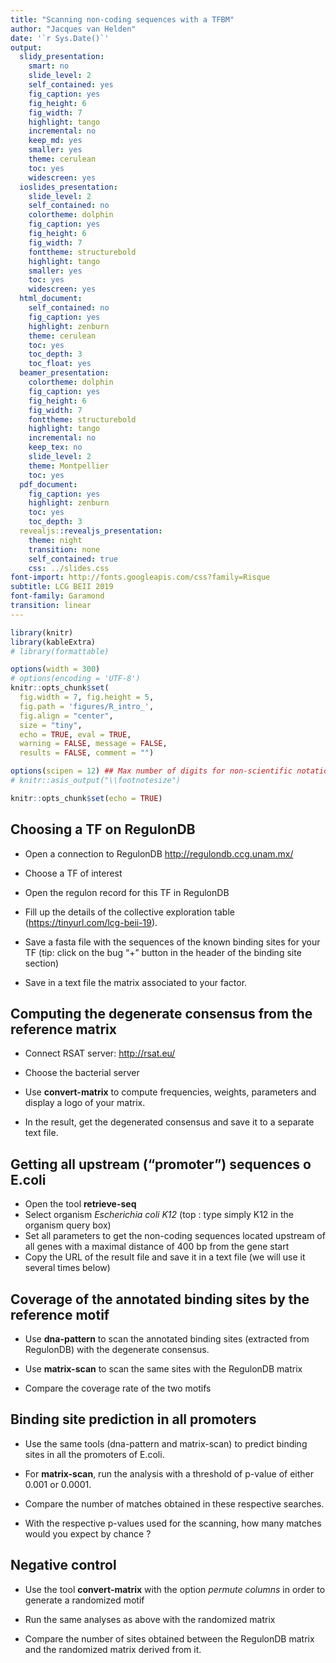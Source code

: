 ```yaml
---
title: "Scanning non-coding sequences with a TFBM"
author: "Jacques van Helden"
date: '`r Sys.Date()`'
output:
  slidy_presentation:
    smart: no
    slide_level: 2
    self_contained: yes
    fig_caption: yes
    fig_height: 6
    fig_width: 7
    highlight: tango
    incremental: no
    keep_md: yes
    smaller: yes
    theme: cerulean
    toc: yes
    widescreen: yes
  ioslides_presentation:
    slide_level: 2
    self_contained: no
    colortheme: dolphin
    fig_caption: yes
    fig_height: 6
    fig_width: 7
    fonttheme: structurebold
    highlight: tango
    smaller: yes
    toc: yes
    widescreen: yes
  html_document:
    self_contained: no
    fig_caption: yes
    highlight: zenburn
    theme: cerulean
    toc: yes
    toc_depth: 3
    toc_float: yes
  beamer_presentation:
    colortheme: dolphin
    fig_caption: yes
    fig_height: 6
    fig_width: 7
    fonttheme: structurebold
    highlight: tango
    incremental: no
    keep_tex: no
    slide_level: 2
    theme: Montpellier
    toc: yes
  pdf_document:
    fig_caption: yes
    highlight: zenburn
    toc: yes
    toc_depth: 3
  revealjs::revealjs_presentation:
    theme: night
    transition: none
    self_contained: true
    css: ../slides.css
font-import: http://fonts.googleapis.com/css?family=Risque
subtitle: LCG BEII 2019
font-family: Garamond
transition: linear
---
```


```r
library(knitr)
library(kableExtra)
# library(formattable)

options(width = 300)
# options(encoding = 'UTF-8')
knitr::opts_chunk$set(
  fig.width = 7, fig.height = 5, 
  fig.path = 'figures/R_intro_',
  fig.align = "center", 
  size = "tiny", 
  echo = TRUE, eval = TRUE, 
  warning = FALSE, message = FALSE, 
  results = FALSE, comment = "")

options(scipen = 12) ## Max number of digits for non-scientific notation
# knitr::asis_output("\\footnotesize")

```

```r
knitr::opts_chunk$set(echo = TRUE)
```


## Choosing a TF on RegulonDB

- Open a connection to RegulonDB <http://regulondb.ccg.unam.mx/>

- Choose a TF of interest

- Open the regulon record for this TF in RegulonDB

- Fill up the details of the collective exploration table (<https://tinyurl.com/lcg-beii-19>).

- Save a fasta file with the sequences of the known binding sites for your TF (tip: click on the bug "+" button in the header of the binding site section)

- Save in a text file the matrix associated to your factor. 

## Computing the degenerate consensus from the reference matrix

- Connect RSAT server: <http://rsat.eu/>

- Choose the bacterial server

- Use **convert-matrix** to compute frequencies, weights, parameters and display a logo of your matrix.

- In the result, get the degenerated consensus and save it to a separate text file. 

## Getting all upstream ("promoter") sequences o E.coli

- Open the tool **retrieve-seq**
- Select organism *Escherichia coli K12* (top : type simply K12 in the organism query box)
- Set all parameters to get the non-coding sequences located upstream of all genes with a maximal distance of 400 bp from the gene start
- Copy the URL of the result file and save it in a text file (we will use it several times below)


## Coverage of the annotated binding sites by the reference motif

- Use **dna-pattern** to scan the annotated binding sites (extracted from RegulonDB) with the degenerate consensus.

- Use **matrix-scan** to scan the same sites with the RegulonDB matrix

- Compare the coverage rate of the two motifs


## Binding site prediction in all promoters

- Use the same tools (dna-pattern and matrix-scan) to predict binding sites in all the promoters of E.coli. 

- For **matrix-scan**, run the analysis with a threshold of p-value of either 0.001 or 0.0001. 

- Compare the number of matches obtained in these respective searches. 

- With the respective p-values used for the scanning, how many matches would you expect by chance ?

## Negative control

- Use the tool **convert-matrix** with the option *permute columns* in order to generate a randomized motif

- Run the same analyses as above with the randomized matrix

- Compare the number of sites obtained between the RegulonDB matrix and the randomized matrix derived from it.




